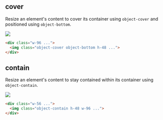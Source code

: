 
## cover
Resize an element's content to cover its container using `object-cover` and positioned using `object-bottom`.

<div class="text-center rounded-lg overflow-hidden w-56 sm:w-96 mx-auto [line-height:0] mb-5">
  <Image className="object-cover object-bottom h-48 w-full " src="https://images.unsplash.com/photo-1554629947-334ff61d85dc?ixid=MnwxMjA3fDB8MHxwaG90by1wYWdlfHx8fGVufDB8fHx8&ixlib=rb-1.2.1&auto=format&fit=crop&w=1024&h=1280&q=80" />
</div>

```html
<div class="w-96 ...">
  <img class="object-cover object-bottom h-48 ...">
</div>
```

## contain
Resize an element's content to stay contained within its container using `object-contain`.

<div class="relative rounded-lg overflow-hidden w-56 sm:w-96 mx-auto [line-height:0] mb-5">
  <div class="absolute inset-0 opacity-50 bg-gray-300"></div>
  <Image className="relative z-10 object-contain h-48 w-full" src="https://images.unsplash.com/photo-1554629947-334ff61d85dc?ixid=MnwxMjA3fDB8MHxwaG90by1wYWdlfHx8fGVufDB8fHx8&ixlib=rb-1.2.1&auto=format&fit=crop&w=1024&h=1280&q=80" />
</div>

```html
<div class="w-56 ...">
  <img class="object-contain h-48 w-96 ...">
</div>
```
